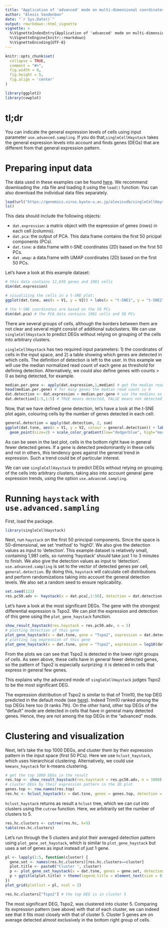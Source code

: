 ```yaml
---
title: "Application of 'advanced' mode on multi-dimensional coordinates"
author: "Alexis Vandenbon"
date: "`r Sys.Date()`"
output: rmarkdown::html_vignette
vignette: >
  %\VignetteIndexEntry{Application of 'advanced' mode on multi-dimensional coordinates}
  %\VignetteEngine{knitr::rmarkdown}
  %\VignetteEncoding{UTF-8}
---
```


```r
knitr::opts_chunk$set(
  collapse = TRUE,
  comment = "#>",
  fig.width = 6,
  fig.height = 5,
  fig.align = 'center'
)

library(ggplot2)
library(cowplot)
```


# tl;dr

You can indicate the general expression levels of cells using input parameter `use.advanced.sampling`. If you do that,`singleCellHaystack` takes the general expression levels into account and finds genes (DEGs) that are different from that general expression pattern.

# Preparing input data

The data used in these examples can be found [here](https://genomics.virus.kyoto-u.ac.jp/alexisvdb/singleCellHaystack/). We recommend downloading the .rda file and loading it using the `load()` function. You can also download the individual data files separately.

```r
load(url("https://genomics.virus.kyoto-u.ac.jp/alexisvdb/singleCellHaystack/tabula_muris_marrow_P7_2.rda"))
ls()
```

This data should include the following objects:

- `dat.expression`: a matrix object with the expression of genes (rows) in each cell (columns).
- `dat.pca`:        the output of PCA. This data.frame contains the first 50 pricipal components (PCs).
- `dat.tsne`:       a data.frame with t-SNE coordinates (2D) based on the first 50 PCs.
- `dat.umap`:       a data.frame with UMAP coordinates (2D) based on the first 50 PCs.

Let's have a look at this example dataset:

```r
# this data contains 12,030 genes and 1981 cells
dim(dat.expression)

# visualizing the cells in a t-SNE plot:
ggplot(dat.tsne, aes(x = V1, y = V2)) + labs(x = "t-SNE1", y = "t-SNE2") + geom_point()

# the t-SNE coordinates are based on the 50 PCs
dim(dat.pca) # the PCA data contains 1981 cells and 50 PCs
```

There are several groups of cells, although the borders between them are not clear and several might consist of additional subclusters. We can use `singleCellHaystack` to predict DEGs without relying on grouping of the cells into arbitrary clusters.

`singleCellHaystack` has two required input parameters: 1) the coordinates of cells in the input space, and 2) a table showing which genes are detected in which cells. The definition of detection is left to the user. In this example we will use the median normalized read count of each gene as threshold for defining detection. Alternatively, we could also define genes with counts > 0 as being detected, for example.

```r

median.per.gene <- apply(dat.expression,1,median) # get the median read count per gene
head(median.per.gene) # for many genes the median read count is 0
dat.detection <- dat.expression > median.per.gene # use the medians as threshold for defining detection
dat.detection[1:5,1:5] # TRUE means detected, FALSE means not detected

```

Now, that we have defined gene detection, let's have a look at the t-SNE plot again, colouring cells by the number of genes detected in each cell:

```r
general.detection = apply(dat.detection, 2, sum)
ggplot(dat.tsne, aes(x = V1, y = V2, colour = general.detection)) + labs(x = "t-SNE1", y = "t-SNE2") + 
  geom_point(size=2) + scale_color_gradient(low="dodgerblue", high="maroon2") + labs(color = "Det. genes")
```

As can be seen in the last plot, cells in the bottom right have in general fewer detected genes. If a gene is detected predominantly in these cells and not in others, this tendency goes against the general trend in expression. Such a trend could be of particular interest.

We can use `singleCellHaystack` to predict DEGs without relying on grouping of the cells into arbitrary clusters, taking also into account general gene expression trends, using the option `use.advanced.sampling`.

# Running `haystack` with `use.advanced.sampling`

First, load the package.

```r
library(singleCellHaystack)
```

Next, run `haystack` on the first 50 principal components. Since the space is 50-dimensional, we set 'method' to 'highD'. We also give the detection values as input to 'detection'. This example dataset is relatively small, containing 1,981 cells, so running 'haystack' should take just 1 to 3 minutes to finish. We also give the detection values as input to 'detection'. `use.advanced.sampling` is set to the vector of detected genes per cell, `general.detection`. By doing this, `haystack` will calculate cell distributions and perform randomizations taking into account the general detection levels. We also set a random seed to ensure replicability.

```r
set.seed(123)
res.pc50.adv <- haystack(x = dat.pca[,1:50], detection = dat.detection, method = "highD", use.advanced.sampling = general.detection)
```

Let's have a look at the most significant DEGs. The gene with the strongest differential expression is Tspo2. We can plot the expression and detection of this gene using the `plot_gene_haystack` function.

```r
show_result_haystack(res.haystack = res.pc50.adv, n = 5)
# plotting detection of this gene
plot_gene_haystack(x = dat.tsne, gene = "Tspo2", expression = dat.detection)
# plotting log expression of this gene
plot_gene_haystack(x = dat.tsne, gene = "Tspo2", expression = log10(dat.expression)) 
```

From the plots we can see that Tspo2 is detected in the lower right groups of cells. As seen above, these cells have in general fewer detected genes, so the pattern of Tspo2 is especially surprizing: it is deteced in cells that express in general few genes.

This explains why the advanced mode of `singleCellHaystack` judges Tspo2 to be the most significant DEG.

The expression distribution of Tspo2 is similar to that of Trim10, the top DEG predicted in the default mode (see [here](a02_example_highD_default.html)). Indeed Trim10 ranked among the top DEGs here too (it ranks 7th). On the other hand, other top DEGs of the "default" mode are detected in cells that have in general many detected genes. Hence, they are not among the top DEGs in the "advanced" mode.

# Clustering and visualization

Next, let's take the top 1000 DEGs, and cluster them by their expression pattern in the input space (first 50 PCs). Here we use `hclust_haystack`, which uses hierarchical clustering. Alternatively, we could use `kmeans_haystack` for k-means clustering.

```r
# get the top 1000 DEGs in the result
res.top <- show_result_haystack(res.haystack = res.pc50.adv, n = 1000)
# cluster DEGs by their expression pattern in the 2D plot
genes.top <- row.names(res.top)
res.hc <- hclust_haystack(x = dat.tsne, genes = genes.top, detection = dat.detection)
```

`hclust_haystack` returns as result a `hclust` tree, which we can cut into clusters using the `cutree` function. Here, we arbitrarily set the number of clusters to 5.

```r
res.hc.clusters <- cutree(res.hc, k=5)
table(res.hc.clusters)
``` 

Let's run through the 5 clusters and plot their averaged detection pattern using `plot_gene_set_haystack`, which is similar to `plot_gene_haystack` but uses a set of genes as input instead of just 1 gene. 

```r
pl <- lapply(1:5, function(cluster) {
  gene.set <- names(res.hc.clusters)[res.hc.clusters==cluster]
  plot.title <- paste0("Cluster ", cluster)
  p <- plot_gene_set_haystack(x = dat.tsne, genes = gene.set, detection = dat.detection)
  p + ggtitle(plot.title) + theme(legend.title = element_text(size = 8))
})
plot_grid(plotlist = pl, ncol = 2)
```

```r
res.hc.clusters["Tspo2"] # the top DEG is in cluster 5
```
The most significant DEG, Tspo2, was clustered into cluster 5. Comparing its expression pattern (see above) with that of each cluster, we can indeed see that it fits most closely with that of cluster 5. Cluster 5 genes are on average detected almost exclusively in the bottom right group of cells.

